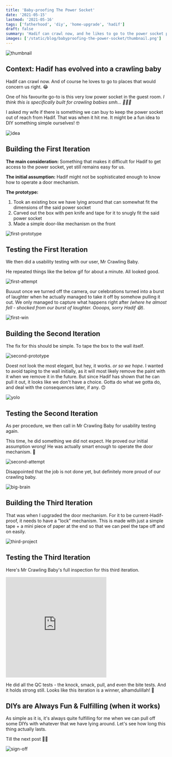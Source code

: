```yaml
---
title: 'Baby-proofing The Power Socket'
date: '2021-05-15'
lastmod: '2021-05-16'
tags: ['fatherhood', 'diy', 'home-upgrade', 'hadif']
draft: false
summary: 'Hadif can crawl now, and he likes to go to the power socket point in one of the rooms. Concerned, I DIY-ed this house hack.'
images: ['/static/blog/babyproofing-the-power-socket/thumbnail.png']
---
```


![thumbnail](/static/blog/babyproofing-the-power-socket/thumbnail.png)

## Context: Hadif has evolved into a crawling baby

Hadif can crawl now. And of course he loves to go to places that would concern us right. 😂

One of his favourite go-to is this very low power socket in the guest room. _I think this is specifically built for crawling babies smh... 🤦🏽‍♂️_

I asked my wife if there is something we can buy to keep the power socket out of reach from Hadif. That was when it hit me. It might be a fun idea to DIY something simple ourselves! 🤓

![idea](https://media.giphy.com/media/3oz8xP6SaSkSU9dhcI/giphy.gif)

## Building the First Iteration

**The main consideration:** Something that makes it difficult for Hadif to get access to the power socket, yet still remains easy for us.

**The initial assumption:** Hadif might not be sophisticated enough to know how to operate a door mechanism.

**The prototype:**

1. Took an existing box we have lying around that can somewhat fit the dimensions of the said power socket
2. Carved out the box with pen knife and tape for it to snugly fit the said power socket
3. Made a simple door-like mechanism on the front

![first-prototype](/static/blog/babyproofing-the-power-socket/first-prototype.gif)

## Testing the First Iteration

We then did a usability testing with our user, Mr Crawling Baby.

He repeated things like the below gif for about a minute. All looked good.

![first-attempt](/static/blog/babyproofing-the-power-socket/first-attempt.gif)

Buuuut once we turned off the camera, our celebrations turned into a burst of laughter when he actually managed to take it off by somehow pulling it out. We only managed to capture what happens right after _(where he almost fell - shocked from our burst of laughter. Oooops, sorry Hadif 😅)_.

![first-win](/static/blog/babyproofing-the-power-socket/first-win.gif)

## Building the Second Iteration

The fix for this should be simple. To tape the box to the wall itself.

![second-prototype](/static/blog/babyproofing-the-power-socket/second-prototype.jpg)

Doest not look the most elegant, but hey, it works. _or so we hope_. I wanted to avoid taping to the wall initially, as it will most likely remove the paint with it when we remove it in the future. But since Hadif has shown that he can pull it out, it looks like we don't have a choice. Gotta do what we gotta do, and deal with the consequences later, if any. 🙃

![yolo](https://media.giphy.com/media/GuNCk0YU1BLi/giphy.gif)

## Testing the Second Iteration

As per procedure, we then call in Mr Crawling Baby for usability testing again.

This time, he did something we did not expect. He proved our initial assumption wrong! He was actually smart enough to operate the door mechanism. 🤯

![second-attempt](/static/blog/babyproofing-the-power-socket/second-attempt.gif)

Disappointed that the job is not done yet, but definitely more proud of our crawling baby.

![big-brain](https://media.giphy.com/media/ZbUCXzhrXGpHvuOIes/giphy.gif)

## Building the Third Iteration

That was when I upgraded the door mechanism. For it to be current-Hadif-proof, it needs to have a "lock" mechanism. This is made with just a simple tape + a mini piece of paper at the end so that we can peel the tape off and on easily.

![third-project](/static/blog/babyproofing-the-power-socket/third-prototype.gif)

## Testing the Third Iteration

Here's Mr Crawling Baby's full inspection for this third iteration.

<iframe
  width="315"
  height="315"
  src="https://www.youtube.com/embed/B0cZgficBTg?controls=0"
  title="YouTube video player"
  frameborder="0"
  allow="accelerometer; autoplay; clipboard-write; encrypted-media; gyroscope; picture-in-picture"
  allowfullscreen
></iframe>

He did all the QC tests - the knock, smack, pull, and even the bite tests. And it holds strong still. Looks like this iteration is a winner, alhamdulillah! 🎉

## DIYs are Always Fun & Fulfilling (when it works)

As simple as it is, it's always quite fulfilling for me when we can pull off some DIYs with whatever that we have lying around. Let's see how long this thing actually lasts.

Till the next post 👋🏽

![sign-off](https://media.giphy.com/media/ul06RsccW44OgEu94q/giphy.gif)

